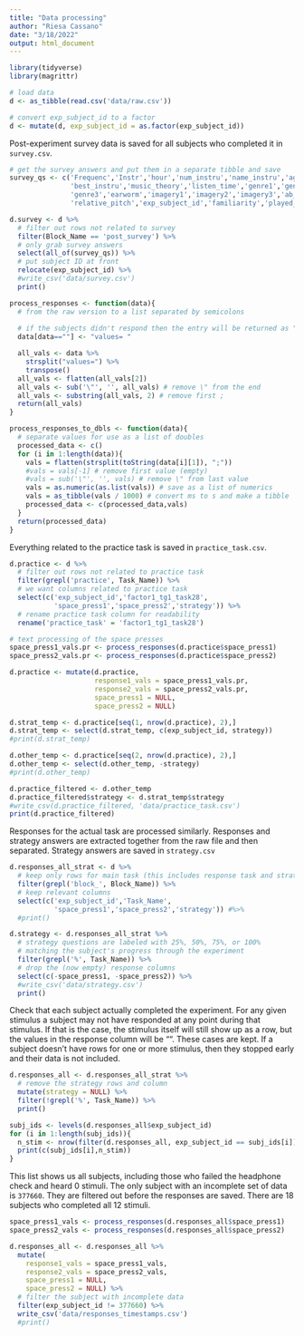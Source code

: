 ```yaml
---
title: "Data processing"
author: "Riesa Cassano"
date: "3/18/2022"
output: html_document
---
```


```r
library(tidyverse)
library(magrittr)
```

```r
# load data
d <- as_tibble(read.csv('data/raw.csv'))

# convert exp_subject_id to a factor
d <- mutate(d, exp_subject_id = as.factor(exp_subject_id))
```

Post-experiment survey data is saved for all subjects who completed it in `survey.csv`. 

```r
# get the survey answers and put them in a separate tibble and save
survey_qs <- c('Frequenc','Instr','hour','num_instru','name_instru','age_range',
               'best_instru','music_theory','listen_time','genre1','genre2',
               'genre3','earworm','imagery1','imagery2','imagery3','ab_pitch',
               'relative_pitch','exp_subject_id','familiarity','played_notplayed')

d.survey <- d %>%
  # filter out rows not related to survey
  filter(Block_Name == 'post_survey') %>%
  # only grab survey answers
  select(all_of(survey_qs)) %>%
  # put subject ID at front
  relocate(exp_subject_id) %>%
  #write_csv('data/survey.csv')
  print()
```

```r
process_responses <- function(data){
  # from the raw version to a list separated by semicolons
  
  # if the subjects didn't respond then the entry will be returned as ""
  data[data==""] <- "values= " 

  all_vals <- data %>%
    strsplit("values=") %>%
    transpose()
  all_vals <- flatten(all_vals[2])
  all_vals <- sub('\"', '', all_vals) # remove \" from the end
  all_vals <- substring(all_vals, 2) # remove first ;
  return(all_vals)
}

process_responses_to_dbls <- function(data){
  # separate values for use as a list of doubles
  processed_data <- c()
  for (i in 1:length(data)){
    vals = flatten(strsplit(toString(data[i][1]), ";"))
    #vals = vals[-1] # remove first value (empty)
    #vals = sub('\"', '', vals) # remove \" from last value
    vals = as.numeric(as.list(vals)) # save as a list of numerics
    vals = as_tibble(vals / 1000) # convert ms to s and make a tibble
    processed_data <- c(processed_data,vals)
  }
  return(processed_data)
}

```


Everything related to the practice task is saved in `practice_task.csv`.

```r
d.practice <- d %>%
  # filter out rows not related to practice task 
  filter(grepl('practice', Task_Name)) %>%
  # we want columns related to practice task
  select(c('exp_subject_id','factor1_tg1_task28',
           'space_press1','space_press2','strategy')) %>%
  # rename practice task column for readability
  rename('practice_task' = 'factor1_tg1_task28')

# text processing of the space presses
space_press1_vals.pr <- process_responses(d.practice$space_press1)
space_press2_vals.pr <- process_responses(d.practice$space_press2)

d.practice <- mutate(d.practice,
                     response1_vals = space_press1_vals.pr,
                     response2_vals = space_press2_vals.pr,
                     space_press1 = NULL,
                     space_press2 = NULL)

d.strat_temp <- d.practice[seq(1, nrow(d.practice), 2),]
d.strat_temp <- select(d.strat_temp, c(exp_subject_id, strategy))
#print(d.strat_temp)

d.other_temp <- d.practice[seq(2, nrow(d.practice), 2),]
d.other_temp <- select(d.other_temp, -strategy)
#print(d.other_temp)

d.practice_filtered <- d.other_temp
d.practice_filtered$strategy <- d.strat_temp$strategy
#write_csv(d.practice_filtered, 'data/practice_task.csv')
print(d.practice_filtered)
```

Responses for the actual task are processed similarly. Responses and strategy answers are extracted together from the raw file and then separated. Strategy answers are saved in `strategy.csv`

```r
d.responses_all_strat <- d %>%
  # keep only rows for main task (this includes response task and strategy)
  filter(grepl('block_', Block_Name)) %>%
  # keep relevant columns
  select(c('exp_subject_id','Task_Name',
           'space_press1','space_press2','strategy')) #%>%
  #print()

d.strategy <- d.responses_all_strat %>%
  # strategy questions are labeled with 25%, 50%, 75%, or 100%
  # matching the subject's progress through the experiment
  filter(grepl('%', Task_Name)) %>%
  # drop the (now empty) response columns
  select(c(-space_press1, -space_press2)) %>%
  #write_csv('data/strategy.csv')
  print()
```

Check that each subject actually completed the experiment. For any given stimulus a subject may not have responded at any point during that stimulus. If that is the case, the stimulus itself will still show up as a row, but the values in the response column will be "". These cases are kept. If a subject doesn't have rows for one or more stimulus, then they stopped early and their data is not included.

```r
d.responses_all <- d.responses_all_strat %>%
  # remove the strategy rows and column
  mutate(strategy = NULL) %>%
  filter(!grepl('%', Task_Name)) %>%
  print()

subj_ids <- levels(d.responses_all$exp_subject_id)
for (i in 1:length(subj_ids)){
  n_stim <- nrow(filter(d.responses_all, exp_subject_id == subj_ids[i]))
  print(c(subj_ids[i],n_stim))
}
```

This list shows us all subjects, including those who failed the headphone check and heard 0 stimuli. The only subject with an incomplete set of data is `377660`. They are filtered out before the responses are saved. There are 18 subjects who completed all 12 stimuli.

```r
space_press1_vals <- process_responses(d.responses_all$space_press1)
space_press2_vals <- process_responses(d.responses_all$space_press2)

d.responses_all <- d.responses_all %>%
  mutate(
    response1_vals = space_press1_vals,
    response2_vals = space_press2_vals,
    space_press1 = NULL,
    space_press2 = NULL) %>%
  # filter the subject with incomplete data
  filter(exp_subject_id != 377660) %>%
  write_csv('data/responses_timestamps.csv')
  #print()
```